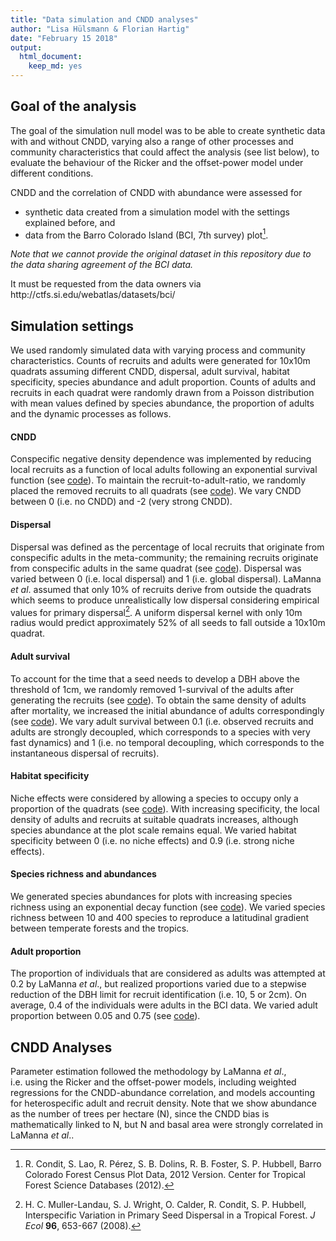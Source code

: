 ```yaml
---
title: "Data simulation and CNDD analyses"
author: "Lisa Hülsmann & Florian Hartig"
date: "February 15 2018"
output: 
  html_document: 
    keep_md: yes
---
```




## Goal of the analysis

The goal of the simulation null model was to be able to create synthetic data with and without CNDD, varying also a range of other processes and community characteristics that could affect the analysis (see list below), to evaluate the behaviour of the Ricker and the offset-power model under different conditions. 

CNDD and the correlation of CNDD with abundance were assessed for

*  synthetic data created from a simulation model with the settings explained before, and
*  data from the Barro Colorado Island (BCI, 7th survey) plot[^1].

*Note that we cannot provide the original dataset in this repository due to the data sharing agreement of the BCI data.* 

It must be requested from the data owners via http://ctfs.si.edu/webatlas/datasets/bci/


## Simulation settings
We used randomly simulated data with varying process and community characteristics. Counts of recruits and adults were generated for 10x10m quadrats assuming different CNDD, dispersal, adult survival, habitat specificity, species abundance and adult proportion. Counts of adults and recruits in each quadrat were randomly drawn from a Poisson distribution with mean values defined by species abundance, the proportion of adults and the dynamic processes as follows.

#### CNDD
Conspecific negative density dependence was implemented by reducing local recruits as a function of local adults following an exponential survival function (see [code](https://github.com/LisaHuelsmann/CommentTo-LaMannaEtAl-Science/blob/81fcea17e852a8792407676473f762d679235ac5/code/functions_data_simulation.R#L65-L67)). To maintain the recruit-to-adult-ratio, we randomly placed the removed recruits to all quadrats (see [code](https://github.com/LisaHuelsmann/CommentTo-LaMannaEtAl-Science/blob/81fcea17e852a8792407676473f762d679235ac5/code/functions_data_simulation.R#L70-L71)). We vary CNDD between 0 (i.e. no CNDD) and -2 (very strong CNDD).

#### Dispersal
Dispersal was defined as the percentage of local recruits that originate from conspecific adults in the meta-community; the remaining recruits originate from conspecific adults in the same quadrat (see [code](https://github.com/LisaHuelsmann/CommentTo-LaMannaEtAl-Science/blob/1a0e902c91dd0cc21f1fcbf144f8d6b686842cc0/code/functions_data_simulation.R#L24-L47)). Dispersal was varied between 0 (i.e. local dispersal) and 1 (i.e. global dispersal). LaManna *et al*. assumed that only 10% of recruits derive from outside the quadrats which seems to produce unrealistically low dispersal considering empirical values for primary dispersal[^2]. A uniform dispersal kernel with only 10m radius would predict approximately 52% of all seeds to fall outside a 10x10m quadrat.

#### Adult survival
To account for the time that a seed needs to develop a DBH above the threshold of 1cm, we randomly removed 1-survival of the adults after generating the recruits (see [code](https://github.com/LisaHuelsmann/CommentTo-LaMannaEtAl-Science/blob/81fcea17e852a8792407676473f762d679235ac5/code/functions_data_simulation.R#L58-L61)). To obtain the same density of adults after mortality, we increased the initial abundance of adults correspondingly (see [code](https://github.com/LisaHuelsmann/CommentTo-LaMannaEtAl-Science/blob/81fcea17e852a8792407676473f762d679235ac5/code/functions_data_simulation.R#L18)). We vary adult survival between 0.1 (i.e. observed recruits and adults are strongly decoupled, which corresponds to a species with very fast dynamics) and 1 (i.e. no temporal decoupling, which corresponds to the instantaneous dispersal of recruits).

#### Habitat specificity
Niche effects were considered by allowing a species to occupy only a proportion of the quadrats (see [code](https://github.com/LisaHuelsmann/CommentTo-LaMannaEtAl-Science/blob/81fcea17e852a8792407676473f762d679235ac5/code/functions_data_simulation.R#L10)). With increasing specificity, the local density of adults and recruits at suitable quadrats increases, although species abundance at the plot scale remains equal. We varied habitat specificity between 0 (i.e. no niche effects) and 0.9 (i.e. strong niche effects).

#### Species richness and abundances
We generated species abundances for plots with increasing species richness using an exponential decay function (see [code](https://github.com/LisaHuelsmann/CommentTo-LaMannaEtAl-Science/blob/81fcea17e852a8792407676473f762d679235ac5/code/functions_data_simulation.R#L112-L116)). We varied species richness between 10 and 400 species to reproduce a latitudinal gradient between temperate forests and the tropics.

#### Adult proportion
The proportion of individuals that are considered as adults was attempted at 0.2 by LaManna *et al*., but realized proportions varied due to a stepwise reduction of the DBH limit for recruit identification (i.e. 10, 5 or 2cm). On average, 0.4 of the individuals were adults in the BCI data. We varied adult proportion between 0.05 and 0.75 (see [code](https://github.com/LisaHuelsmann/CommentTo-LaMannaEtAl-Science/blob/81fcea17e852a8792407676473f762d679235ac5/code/functions_data_simulation.R#L20-L21)).

## CNDD Analyses
Parameter estimation followed the methodology by LaManna *et al*., i.e. using the Ricker and the offset-power models, including weighted regressions for the CNDD-abundance correlation, and models accounting for heterospecific adult and recruit density. Note that we show abundance as the number of trees per hectare (N), since the CNDD bias is mathematically linked to N, but N and basal area were strongly correlated in LaManna *et al*..

[^1]: R. Condit, S. Lao, R. Pérez, S. B. Dolins, R. B. Foster, S. P. Hubbell, Barro Colorado Forest Census Plot Data, 2012 Version. Center for Tropical Forest Science Databases (2012).
[^2]: H. C. Muller-Landau, S. J. Wright, O. Calder, R. Condit, S. P. Hubbell, Interspecific Variation in Primary Seed Dispersal in a Tropical Forest. *J Ecol* **96**, 653-667 (2008).


